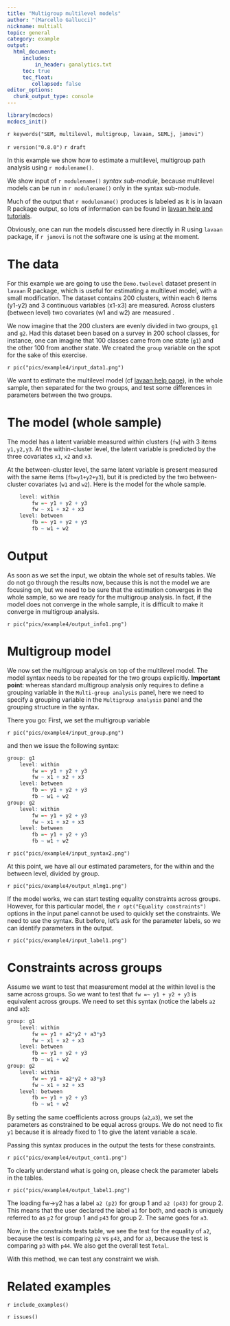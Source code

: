 ```yaml
---
title: "Multigroup multilevel models"
author: "(Marcello Gallucci)"
nickname: multiall
topic: general
category: example
output: 
  html_document:
     includes:
         in_header: ganalytics.txt
     toc: true
     toc_float:
        collapsed: false
editor_options: 
  chunk_output_type: console
---
```


```r
library(mcdocs)
mcdocs_init()

```

`r keywords("SEM, multilevel, multigroup, lavaan, SEMLj, jamovi")`

`r version("0.8.0")`
`r draft`

In this example we show how to estimate a multilevel, multigroup path analysis using `r modulename()`. 

We show input of `r modulename()` _syntax sub-module_, because multilevel models can be run in `r modulename()` only in the syntax sub-module.

Much of the output that `r modulename()` produces is labeled as it is in lavaan R package output, so lots of information can be found in [lavaan help and tutorials](https://lavaan.ugent.be/tutorial/tutorial.pdf).

Obviously, one can run the models discussed here directly in R using `lavaan` package, if `r jamovi` is not the software one is using at the moment.

# The data

For this example we are going to use the `Demo.twolevel` dataset present in `lavaan` R package, which is useful for estimating a multilevel model, with a small modification. The dataset contains 200 clusters, within each 6 items (y1-y2) and 3 continuous variables (x1-x3) are measured. Across clusters (between level) two covariates (w1 and w2) are measured . 

We now imagine that the 200 clusters are evenly divided in two groups, `g1` and `g2`. Had this dataset been based on a survey in 200 school classes, for instance, one can imagine that 100 classes came from one state (`g1`) and the other 100 from another state.  We created the `group` variable on the spot for the sake of this exercise.

`r pic("pics/example4/input_data1.png")`


We want to estimate the multilevel model (cf [lavaan help page](https://lavaan.ugent.be/tutorial/multilevel.html)), in the whole sample, then separated for the two groups, and test some differences in parameters between the two groups.


# The model (whole sample)

The model  has a latent variable measured within clusters (`fw`) with 3 items `y1,y2,y3`. At the within-cluster level, the latent variable is predicted by the three covariates `x1`, `x2` and `x3`.

At the between-cluster level, the same latent variable is present measured with the same items (`fb=y1+y2+y3`), but it is predicted by the two between-cluster covariates (`w1` and `w2`). Here is the model for the whole sample. 

```r

    level: within
        fw =~ y1 + y2 + y3
        fw ~ x1 + x2 + x3
    level: between
        fb =~ y1 + y2 + y3
        fb ~ w1 + w2


```



# Output

As soon as we set the input, we obtain the whole set of results tables. We do not go through the results now, because this is not the model we are focusing on, but we need to be sure that the estimation converges in the whole sample, so we are ready for the multigroup analysis. In fact, if the model does not converge in the whole sample, it is difficult to make it converge in multigroup analysis.

`r pic("pics/example4/output_info1.png")`


# Multigroup model

We now set the multigroup analysis on top of the multilevel model. The model syntax needs to be repeated for the two groups explicitly. **Important point**: whereas standard multigroup analysis only requires to define a grouping variable in the `Multi-group analysis` panel, here we need to specify a grouping variable in the `Multigroup analysis` panel and the grouping structure in the syntax. 

There you go: First, we set the multigroup variable

`r pic("pics/example4/input_group.png")`

and then we issue the following syntax:

```r

group: g1
    level: within
        fw =~ y1 + y2 + y3
        fw ~ x1 + x2 + x3
    level: between
        fb =~ y1 + y2 + y3
        fb ~ w1 + w2
group: g2
    level: within
        fw =~ y1 + y2 + y3
        fw ~ x1 + x2 + x3
    level: between
        fb =~ y1 + y2 + y3
        fb ~ w1 + w2
```

`r pic("pics/example4/input_syntax2.png")`

At this point, we have all our estimated parameters, for the within and the between level, divided by group.

`r pic("pics/example4/output_mlmg1.png")`

If the model works, we can start testing equality constraints across groups. However, for this particular model, the `r opt("Equality constraints")` options in the input panel cannot be used to quickly set the constraints. We need to use the syntax. But before, let's ask for the parameter labels, so we can identify parameters in the output.

`r pic("pics/example4/input_label1.png")`

# Constraints across groups

Assume we want to test that measurement model at the within level is the same across groups. So we want to test that `fw =~ y1 + y2 + y3` is equivalent across groups. We need to set this syntax (notice the labels  `a2` and `a3`):

```r

group: g1
    level: within
        fw =~ y1 + a2*y2 + a3*y3
        fw ~ x1 + x2 + x3
    level: between
        fb =~ y1 + y2 + y3
        fb ~ w1 + w2
group: g2
    level: within
        fw =~ y1 + a2*y2 + a3*y3
        fw ~ x1 + x2 + x3
    level: between
        fb =~ y1 + y2 + y3
        fb ~ w1 + w2
```

By setting the same coefficients across groups (`a2`,`a3`), we set the parameters as constrained to be equal across groups. We do not need to fix `y1` because it is already fixed to 1 to give the latent variable a scale. 

Passing this syntax produces in the output     the tests for these constraints. 

`r pic("pics/example4/output_cont1.png")`

To clearly understand what is going on, please check the parameter labels in the tables.


`r pic("pics/example4/output_label1.png")`

The loading fw->y2 has a label `a2 (p2)` for group 1 and `a2 (p43)` for group 2. This means that the user declared the label `a1` for both, and each is uniquely referred to as `p2` for group 1 and `p43` for group 2. The same goes for `a3`. 

Now, in the constraints tests table, we see the test for the equality of `a2`, because the test is comparing `p2` vs `p43`, and for `a3`, because the test is comparing `p3` with `p44`. We also get the overall test `Total`. 

With this method, we can test any constraint we wish.



# Related examples
`r include_examples()`

`r issues()`